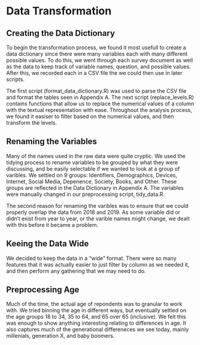 # Data Transformation

## Creating the Data Dictionary
To begin the transformation process, we found it most usefull to create a data dictionary since there were many variables each with many different possible values. To do this, we went through each survey document as well as the data to keep track of variable names, question, and possible values. After this, we recorded each in a CSV file the we could then use in later scripts. 

The first script (format_data_dictionary.R) was used to parse the CSV file and format the tables seen in Appendix A. The next script (replace_levels.R)  contains functions that allow us to replace the numerical values of a column with the textual representation with ease. Throughout the analysis process, we found it easiser to filter based on the numerical values, and then transform the levels. 

## Renaming the Variables

Many of the names used in the raw data were quite cryptic. We used the tidying process to rename variables to be grouped by what they were discussing, and be easily selectable if we wanted to look at a group of varibles. We settled on 9 groups: Identifiers, Demographics, Devices, Internet, Social Media, Depenence, Society, Books, and Other. These groups are reflected in the Data Dictionary in Appendix A. The variables were manually changed in our preprocessing script, tidy_data.R. 

The second reason for renaming the varibles was to ensure that we could properly overlap the data from 2018 and 2019. As some variable did or didn't exist from year to year, or the varible names might change, we dealt with this before it became a problem. 

## Keeing the Data Wide

We decided to keep the data in a "wide" format. There were so many features that it was actually easier to just filter by column as we needed it, and then perform any gathering that we may need to do. 

## Preprocessing Age

Much of the time, the actual age of repondents was to granular to work with. We tried binning the age in different ways, but eventually settled on the age groups 18 to 34, 35 to 64, and 65 over 65 (inclusive). We felt this was enough to show anything interesting relating to differences in age. It also captures much of the generational differeneces we see today, mainly millenials, generation X, and baby boomers. 